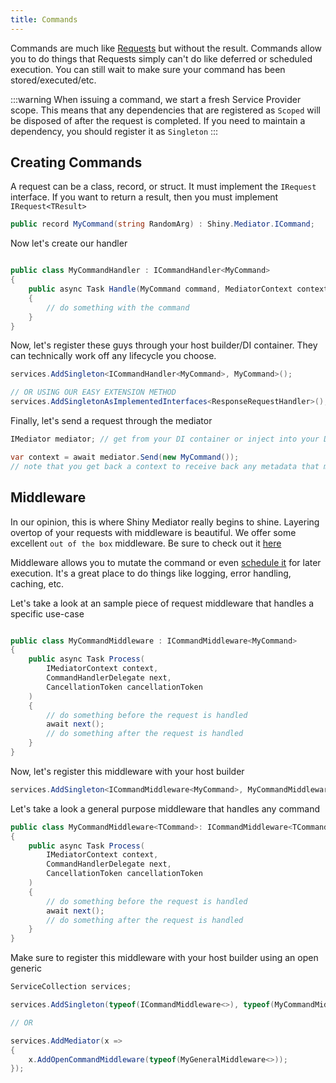```yaml
---
title: Commands
---
```



Commands are much like [Requests](./requests) but without the result.  Commands allow you to do things that Requests simply
can't do like deferred or scheduled execution.  You can still wait to make sure your command has been stored/executed/etc.

:::warning
When issuing a command, we start a fresh Service Provider scope.  This means that any dependencies that are registered as `Scoped` will be disposed of after the request is completed.  If you need to maintain a dependency, you should register it as `Singleton`
:::

## Creating Commands
A request can be a class, record, or struct.  It must implement the `IRequest` interface.  If you want to return a result, then you must implement `IRequest<TResult>`

```csharp
public record MyCommand(string RandomArg) : Shiny.Mediator.ICommand;
```

Now let's create our handler

```csharp

public class MyCommandHandler : ICommandHandler<MyCommand>
{
    public async Task Handle(MyCommand command, MediatorContext context, CancellationToken ct)
    {
        // do something with the command
    }
}

```
Now, let's register these guys through your host builder/DI container.  They can technically work off any lifecycle you choose.

```csharp
services.AddSingleton<ICommandHandler<MyCommand>, MyCommand>();

// OR USING OUR EASY EXTENSION METHOD
services.AddSingletonAsImplementedInterfaces<ResponseRequestHandler>();

```

Finally, let's send a request through the mediator

```csharp
IMediator mediator; // get from your DI container or inject into your DI aware component

var context = await mediator.Send(new MyCommand());
// note that you get back a context to receive back any metadata that may have been processed through by middleware or the handler
```

## Middleware

In our opinion, this is where Shiny Mediator really begins to shine.  Layering overtop of your requests with middleware is beautiful.  We offer some excellent `out of the box` middleware.  Be sure to check out it [here](/client/mediator/middleware/)

Middleware allows you to mutate the command or even [schedule it](./middleware/scheduling) for later execution.  It's a great place to do things like logging, error handling, caching, etc.

Let's take a look at an sample piece of request middleware that handles a specific use-case

```csharp

public class MyCommandMiddleware : ICommandMiddleware<MyCommand>
{
    public async Task Process(
        IMediatorContext context,
        CommandHandlerDelegate next,
        CancellationToken cancellationToken
    )
    {
        // do something before the request is handled
        await next();
        // do something after the request is handled
    }
}
```

Now, let's register this middleware with your host builder

```csharp
services.AddSingleton<ICommandMiddleware<MyCommand>, MyCommandMiddleware>();
```

Let's take a look a general purpose middleware that handles any command

```csharp
public class MyCommandMiddleware<TCommand>: ICommandMiddleware<TCommand> where TCommand : ICommand
{
    public async Task Process(
        IMediatorContext context,
        CommandHandlerDelegate next,
        CancellationToken cancellationToken
    )
    {
        // do something before the request is handled
        await next();
        // do something after the request is handled
    }
}
```

Make sure to register this middleware with your host builder using an open generic

```csharp
ServiceCollection services;

services.AddSingleton(typeof(ICommandMiddleware<>), typeof(MyCommandMiddleware<>));

// OR

services.AddMediator(x => 
{
    x.AddOpenCommandMiddleware(typeof(MyGeneralMiddleware<>));
});
```